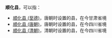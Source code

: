 '''顺化县'''，可以指：
*[[顺化县_(至德)|顺化县 (至德)]]，唐朝时设置的县，在今甘肃省境
*[[顺化县_(唐朝)|顺化县 (唐朝)]]，唐朝时设置的县，在今四川省境
*[[顺化县_(清朝)|顺化县 (清朝)]]，清朝时设置的县，在今四川省境

{{Disambig|S|Cat=三字中国县名消歧义}}